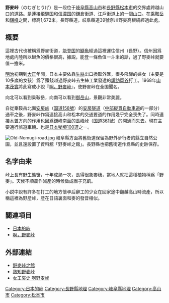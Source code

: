 {{unreferenced|time=2009-09-29T12:59:43+00:00}}
'''野麥峠'''（のむぎとうげ）是一段位于[[岐阜縣|岐阜縣]][[高山市|高山市]]和[[長野縣|長野縣]][[松本市|松本市]]的交界處跨越山口的道路。是連接[[飛騨国|飛騨国]]和[[信濃国|信濃国]]的鎌倉街道、江戶街道上的一個[[山口|山口]]。在[[乘鞍岳|乘鞍岳]]和[[鎌峰|鎌峰]]之間，標高1,672米。長野縣道，岐阜縣道39號奈川野麥高根綫經過此處。

== 概要 ==

這裡古代也被稱爲野麥街道，[[能登国|能登国]]的[[鰤魚|鰤魚]]經過這裡運往信州（長野）。信州因爲地處内陸所以鰤魚的價格很高，據説，能登一條魚值一斗米的話，過了野麥峠就要值一擔米。

[[明治|明治]]初期到[[大正|大正]]年間，日本主要依靠[[生絲|生絲]]出口換取外匯，很多飛騨的婦女（主要是10多嵗的女孩）爲了賺錢越過野麥峠去生絲工業發達的[[諏訪|諏訪]][[岡谷|岡谷]]打工。1968年[[山本茂實|山本茂實]]將此寫成小說『[[啊，野麥峠|啊，野麥峠]]』，使野麥峠在全国聞名。

向北可以看到乗鞍岳，向南可以看到[[御岳山|御岳山]]，景觀非常美麗。

自從乗鞍岳北面[[安房峠|安房峠]]（[[国道158號|国道158號]]）的[[安房隧道|安房隧道]]（[[中部縦貫自動車道|中部縦貫自動車道]]的一部分）通車之後，野麥峠作爲連接高山和松本的交通要道的作用幾乎完全喪失了。同時連接[[木曽|木曽]]方向的作用也因爲鎌峰南面的[[長峰峠|長峰峠]]（[[国道361號|国道361號]]）的開通而失去。現在主要通行旅遊車輛。也是[[日本秘境100選|日本秘境100選]]之一。

[[Image:Old-Nomugi-road.jpg|thumb]]
岐阜縣方面將舊街道保留為野外步行者的縣立自然公園，並且還設置了資料舘「野麥峠之館」。長野縣也把舊街道作爲縣的史跡保存。

== 名字由来 ==
峠上長有野生熊笹，十年成熟一次，長得很象麥穗，當地人就把這種植物稱爲「野麥」。天候不順農作減產的時候做成團子充飢。

小説中說有許多在打工的地方懷孕后辭工的少女在回家途中翻越高山時流產，所以稱這裡為野産峠，産在日語裏面和麥的發音相似。

== 關連項目 ==
* [[日本的峠|日本的峠]]
* [[啊，野麥峠|啊，野麥峠]]

== 外部連結 ==
* [https://web.archive.org/web/20101001232923/http://www.takanekankou.or.jp/nomugi/ 野麥峠之館]
* [http://www6.plala.or.jp/ebisunosato/nomugi2.htm 熟知野麦峠]
* [http://www6.plala.or.jp/ebisunosato/nomugi.htm 女工哀史 啊野麦峠]

{{DEFAULTSORT:Nomugi Touge}}
[[Category:日本的峠|Category:日本的峠]]
[[Category:長野縣地理|Category:長野縣地理]]
[[Category:岐阜縣地理|Category:岐阜縣地理]]
[[Category:高山市|Category:高山市]]
[[Category:松本市|Category:松本市]]